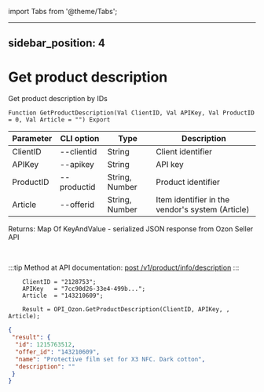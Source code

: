 ﻿import Tabs from '@theme/Tabs';

---
sidebar_position: 4
---

# Get product description
 Get product description by IDs



`Function GetProductDescription(Val ClientID, Val APIKey, Val ProductID = 0, Val Article = "") Export`

  | Parameter | CLI option | Type | Description |
  |-|-|-|-|
  | ClientID | --clientid | String | Client identifier |
  | APIKey | --apikey | String | API key |
  | ProductID | --productid | String, Number | Product identifier |
  | Article | --offerid | String, Number | Item identifier in the vendor's system (Article) |

  
  Returns:  Map Of KeyAndValue - serialized JSON response from Ozon Seller API

<br/>

:::tip
Method at API documentation: [post /v1/product/info/description](https://docs.ozon.ru/api/seller/#operation/ProductAPI_GetProductInfoDescription)
:::
<br/>


```bsl title="Code example"
    ClientID = "2128753";
    APIKey   = "7cc90d26-33e4-499b...";
    Article  = "143210609";

    Result = OPI_Ozon.GetProductDescription(ClientID, APIKey, , Article);
```
 



```json title="Result"
{
 "result": {
  "id": 1215763512,
  "offer_id": "143210609",
  "name": "Protective film set for X3 NFC. Dark cotton",
  "description": ""
 }
}
```
